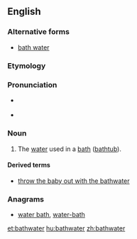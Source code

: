 ==English==

===Alternative forms===
* [[bath water]]

===Etymology===
{{compound|bath|water|lang=en}}

===Pronunciation===
* {{a|UK}} {{IPA|/ˈbɑːθwɔːtə(ɹ)/|lang=en}}
* {{a|US}} {{IPA|/ˈbæθwɔtɚ/|lang=en}}

===Noun===
{{en-noun|-|s}}

# The [[water]] used in a [[bath]] ([[bathtub]]).

====Derived terms====
* [[throw the baby out with the bathwater]]

===Anagrams===
* [[water bath#English|water bath]], [[water-bath#English|water-bath]]

[[et:bathwater]]
[[hu:bathwater]]
[[zh:bathwater]]